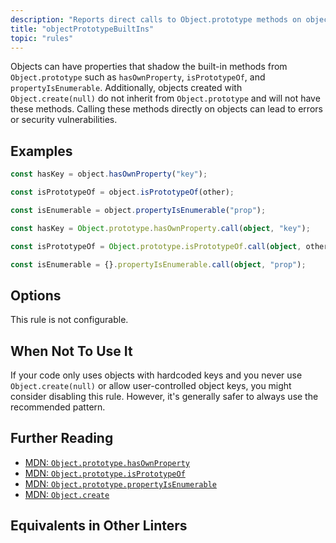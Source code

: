 ```yaml
---
description: "Reports direct calls to Object.prototype methods on object instances."
title: "objectPrototypeBuiltIns"
topic: "rules"
---
```



<RuleSummary plugin="ts" rule="objectPrototypeBuiltIns" />

Objects can have properties that shadow the built-in methods from `Object.prototype` such as `hasOwnProperty`, `isPrototypeOf`, and `propertyIsEnumerable`.
Additionally, objects created with `Object.create(null)` do not inherit from `Object.prototype` and will not have these methods.
Calling these methods directly on objects can lead to errors or security vulnerabilities.

## Examples

<Tabs>
<TabItem label="❌ Incorrect">

```ts
const hasKey = object.hasOwnProperty("key");
```

```ts
const isPrototypeOf = object.isPrototypeOf(other);
```

```ts
const isEnumerable = object.propertyIsEnumerable("prop");
```

</TabItem>
<TabItem label="✅ Correct">

```ts
const hasKey = Object.prototype.hasOwnProperty.call(object, "key");
```

```ts
const isPrototypeOf = Object.prototype.isPrototypeOf.call(object, other);
```

```ts
const isEnumerable = {}.propertyIsEnumerable.call(object, "prop");
```

</TabItem>
</Tabs>

## Options

This rule is not configurable.

## When Not To Use It

If your code only uses objects with hardcoded keys and you never use `Object.create(null)` or allow user-controlled object keys, you might consider disabling this rule.
However, it's generally safer to always use the recommended pattern.

## Further Reading

- [MDN: `Object.prototype.hasOwnProperty`](https://developer.mozilla.org/en-US/docs/Web/JavaScript/Reference/Global_Objects/Object/hasOwnProperty)
- [MDN: `Object.prototype.isPrototypeOf`](https://developer.mozilla.org/en-US/docs/Web/JavaScript/Reference/Global_Objects/Object/isPrototypeOf)
- [MDN: `Object.prototype.propertyIsEnumerable`](https://developer.mozilla.org/en-US/docs/Web/JavaScript/Reference/Global_Objects/Object/propertyIsEnumerable)
- [MDN: `Object.create`](https://developer.mozilla.org/en-US/docs/Web/JavaScript/Reference/Global_Objects/Object/create)

## Equivalents in Other Linters

<RuleEquivalents pluginId="ts" ruleId="objectPrototypeBuiltIns" />
